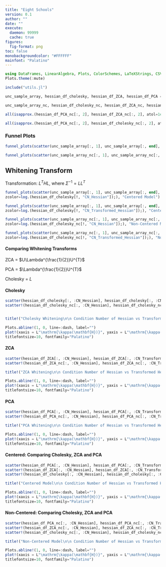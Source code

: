 ```yaml
---
title: "Eight Schools"
version: 0.1
author: ""
date: ""
execute: 
  daemon: 99999
  cache: true
figures:
  fig-format: png
toc: false
monobackgroundcolor: "#FFFFFF"
mainfont: "Palatino"
---
```


```julia
using DataFrames, LinearAlgebra, Plots, ColorSchemes, LaTeXStrings, CSV
Plots.theme(:mute)
```


```julia
include("utils.jl")
```
```julia
unc_sample_array, hessian_df_cholesky, hessian_df_ZCA, hessian_df_PCA = retrieve_data_all("eight_schools-eight_schools_centered");

unc_sample_array_nc, hessian_df_cholesky_nc, hessian_df_ZCA_nc, hessian_df_PCA_nc = retrieve_data_all("eight_schools-eight_schools_noncentered");
```

```julia
all(isapprox.(hessian_df_PCA_nc[:, 2], hessian_df_ZCA_nc[:, 2], atol=1e-5))
```
```julia
all(isapprox.(hessian_df_PCA_nc[:, 2], hessian_df_cholesky_nc[:, 2], atol=1e-5))
```

### Funnel Plots

```julia
funnel_plots(scatter(unc_sample_array[:, 1], unc_sample_array[:, end], alpha=0.1, label="Centered"))
```

```julia
funnel_plots(scatter(unc_sample_array_nc[:, 1], unc_sample_array_nc[:, end], alpha=0.1, label="Non-Centered"))
```

## Whitening Transform

Transformation: $L^{T} H L$, where $\Sigma^{-1} = L L^{T}$ 

```julia
funnel_plots(scatter(unc_sample_array[:, 1], unc_sample_array[:, end], alpha=0.1, label="log(Condition Number of Hessian)", 
zcolor=log.(hessian_df_cholesky[!, "CN_Hessian"]);), "Centered Model")
```

```julia
funnel_plots(scatter(unc_sample_array[:, 1], unc_sample_array[:, end], alpha=0.1, label="log(Condition Number of Transformed Hessian)", 
zcolor=log.(hessian_df_cholesky[!, "CN_Transformed_Hessian"]);), "Centered Model")
```

```julia
funnel_plots(scatter(unc_sample_array_nc[:, 1], unc_sample_array_nc[:, end], alpha=0.1, label="log(Condition Number of Hessian)", 
zcolor=log.(hessian_df_cholesky_nc[!, "CN_Hessian"]);), "Non-Centered Model")
```

```julia
funnel_plots(scatter(unc_sample_array_nc[:, 1], unc_sample_array_nc[:, end], alpha=0.1, label="log(Condition Number of Transformed Hessian)", 
zcolor=log.(hessian_df_cholesky_nc[!, "CN_Transformed_Hessian"]);), "Non-Centered Model")
```

#### Comparing Whitening Transforms

$\mathrm{ZCA}$ = $U\Lambda^{\frac{1}{2}}U^{T}$

$\mathrm{PCA}$ = $\Lambda^{\frac{1}{2}}U^{T}$

$\mathrm{Cholesky}$ = $L$

#### Cholesky


```julia
scatter(hessian_df_cholesky[:, :CN_Hessian], hessian_df_cholesky[:, :CN_Transformed_Hessian], xaxis=:log, yaxis=:log, alpha=0.1, label="Centered", font="Palatino")
scatter!(hessian_df_cholesky_nc[:, :CN_Hessian], hessian_df_cholesky_nc[:, :CN_Transformed_Hessian], xaxis=:log, yaxis=:log, alpha=0.1, label="Non Centered")


title!("Cholesky Whitening\n\n Condition Number of Hessian vs Transformed Hessian (on a log scale)")

Plots.abline!(1, 0, line=:dash, label="")
plot!(xaxis = L"\mathrm{\kappa(\mathbf{H})}", yaxis = L"\mathrm{\kappa(\mathbf{H_{T}})}",
titlefontsize=10, fontfamily="Palatino")
```

#### ZCA


```julia
scatter(hessian_df_ZCA[:, :CN_Hessian], hessian_df_ZCA[:, :CN_Transformed_Hessian], xaxis=:log, yaxis=:log, alpha=0.1, label="Centered", font="Palatino")
scatter!(hessian_df_ZCA_nc[:, :CN_Hessian], hessian_df_ZCA_nc[:, :CN_Transformed_Hessian], xaxis=:log, yaxis=:log, alpha=0.1, label="Non Centered")

title!("ZCA Whitening\n\n Condition Number of Hessian vs Transformed Hessian (on a log scale)")

Plots.abline!(1, 0, line=:dash, label="")
plot!(xaxis = L"\mathrm{\kappa(\mathbf{H})}", yaxis = L"\mathrm{\kappa(\mathbf{H_{T}})}",
titlefontsize=10, fontfamily="Palatino")
```

#### PCA


```julia
scatter(hessian_df_PCA[:, :CN_Hessian], hessian_df_PCA[:, :CN_Transformed_Hessian], xaxis=:log, yaxis=:log, alpha=0.1, label="Centered")
scatter!(hessian_df_PCA_nc[:, :CN_Hessian], hessian_df_PCA_nc[:, :CN_Transformed_Hessian], xaxis=:log, yaxis=:log, alpha=0.1, label="Non Centered")

title!("PCA Whitening\n\n Condition Number of Hessian vs Transformed Hessian (on a log scale)")

Plots.abline!(1, 0, line=:dash, label="")
plot!(xaxis = L"\mathrm{\kappa(\mathbf{H})}", yaxis = L"\mathrm{\kappa(\mathbf{H_{T}})}",
titlefontsize=10, fontfamily="Palatino")
```

#### Centered: Comparing Cholesky, ZCA and PCA 


```julia
scatter(hessian_df_PCA[:, :CN_Hessian], hessian_df_PCA[:, :CN_Transformed_Hessian], xaxis=:log, yaxis=:log, alpha=0.1, label="PCA", font="Palatino")
scatter!(hessian_df_ZCA[:, :CN_Hessian], hessian_df_ZCA[:, :CN_Transformed_Hessian], xaxis=:log, yaxis=:log, alpha=0.1, label="ZCA", font="Palatino")
scatter!(hessian_df_cholesky[:, :CN_Hessian], hessian_df_cholesky[:, :CN_Transformed_Hessian], xaxis=:log, yaxis=:log, alpha=0.1, label="Cholesky", font="Palatino")

title!("Centered Model\n\n Condition Number of Hessian vs Transformed Hessian (on a log scale)")

Plots.abline!(1, 0, line=:dash, label="")
plot!(xaxis = L"\mathrm{\kappa(\mathbf{H})}", yaxis = L"\mathrm{\kappa(\mathbf{H_{T}})}",
titlefontsize=10, fontfamily="Palatino")
```

#### Non-Centered: Comparing Cholesky, ZCA and PCA 


```julia
scatter(hessian_df_PCA_nc[:, :CN_Hessian], hessian_df_PCA_nc[:, :CN_Transformed_Hessian], xaxis=:log, yaxis=:log, alpha=0.1, label="PCA", font="Palatino")
scatter!(hessian_df_ZCA_nc[:, :CN_Hessian], hessian_df_ZCA_nc[:, :CN_Transformed_Hessian], xaxis=:log, yaxis=:log, alpha=0.1, label="ZCA", font="Palatino")
scatter!(hessian_df_cholesky_nc[:, :CN_Hessian], hessian_df_cholesky_nc[:, :CN_Transformed_Hessian], xaxis=:log, yaxis=:log, alpha=0.1, label="Cholesky", font="Palatino")

title!("Non-Centered Model\n\n Condition Number of Hessian vs Transformed Hessian (on a log scale)")

Plots.abline!(1, 0, line=:dash, label="")
plot!(xaxis = L"\mathrm{\kappa(\mathbf{H})}", yaxis = L"\mathrm{\kappa(\mathbf{H_{T}})}",
titlefontsize=10, fontfamily="Palatino")
```
